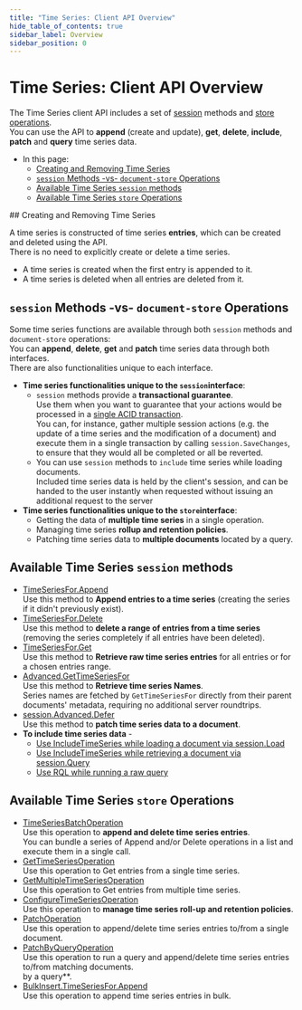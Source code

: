 ```yaml
---
title: "Time Series: Client API Overview"
hide_table_of_contents: true
sidebar_label: Overview
sidebar_position: 0
---
```



# Time Series: Client API Overview
<Admonition type="note" title="">

The Time Series client API includes a set of [session](../../../client-api/session/what-is-a-session-and-how-does-it-work.mdx) 
methods and [store](../../../client-api/what-is-a-document-store.mdx) 
[operations](../../../client-api/operations/what-are-operations.mdx).  
You can use the API to **append** (create and update), **get**, 
**delete**, **include**, **patch** and **query** time series data.  

* In this page:  
  * [Creating and Removing Time Series](../../../document-extensions/timeseries/client-api/overview.mdx#creating-and-removing-time-series)  
  * [`session` Methods -vs- `document-store` Operations](../../../document-extensions/timeseries/client-api/overview.mdx#session-methods--vs--document-store-operations)  
  * [Available Time Series `session` methods](../../../document-extensions/timeseries/client-api/overview.mdx#available-time-series-session-methods)  
  * [Available Time Series `store` Operations](../../../document-extensions/timeseries/client-api/overview.mdx#available-time-series-store-operations)  

</Admonition>
## Creating and Removing Time Series

A time series is constructed of time series **entries**, which can 
be created and deleted using the API.  
There is no need to explicitly create or delete a time series.  

* A time series is created when the first entry is appended to it.  
* A time series is deleted when all entries are deleted from it.  



## `session` Methods -vs- `document-store` Operations

Some time series functions are available through both `session` methods 
and `document-store` operations:  
You can **append**, **delete**, **get** and **patch** time series data 
through both interfaces.  
There are also functionalities unique to each interface.  

* **Time series functionalities unique to the `session`interface**:  
   * `session` methods provide a **transactional guarantee**.  
     Use them when you want to guarantee that your actions would 
     be processed in a [single ACID transaction](../../../client-api/faq/transaction-support.mdx).  
     You can, for instance, gather multiple session actions 
     (e.g. the update of a time series and the modification 
     of a document) and execute them in a single transaction 
     by calling `session.SaveChanges`, to ensure that they 
     would all be completed or all be reverted.  
   * You can use `session` methods to `include` time series while 
     loading documents.  
     Included time series data is held by the client's session, 
     and can be handed to the user instantly when requested 
     without issuing an additional request to the server  
* **Time series functionalities unique to the `store`interface**:  
   * Getting the data of **multiple time series** in a single operation.  
   * Managing time series **rollup and retention policies**.  
   * Patching time series data to **multiple documents** located by a query.  


## Available Time Series `session` methods

* [TimeSeriesFor.Append](../../../document-extensions/timeseries/client-api/session/append.mdx)  
  Use this method to **Append entries to a time series** 
  (creating the series if it didn't previously exist).  
* [TimeSeriesFor.Delete](../../../document-extensions/timeseries/client-api/session/delete.mdx)  
  Use this method to **delete a range of entries from a time series** 
  (removing the series completely if all entries have been deleted).  
 * [TimeSeriesFor.Get](../../../document-extensions/timeseries/client-api/session/get/get-entries.mdx)  
  Use this method to **Retrieve raw time series entries** 
  for all entries or for a chosen entries range.  
* [Advanced.GetTimeSeriesFor](../../../document-extensions/timeseries/client-api/session/get/get-names.mdx)  
  Use this method to **Retrieve time series Names**.  
  Series names are fetched by `GetTimeSeriesFor` directly from their parent documents' 
  metadata, requiring no additional server roundtrips.  
* [session.Advanced.Defer](../../../document-extensions/timeseries/client-api/session/patch.mdx)  
  Use this method to **patch time series data to a document**.  
* **To include time series data** -  
   * [Use IncludeTimeSeries while loading a document via session.Load](../../../document-extensions/timeseries/client-api/session/include/with-session-load.mdx)  
   * [Use IncludeTimeSeries while retrieving a document via session.Query](../../../document-extensions/timeseries/client-api/session/include/with-session-query.mdx)  
   * [Use RQL while running a raw query](../../../document-extensions/timeseries/client-api/session/include/with-raw-queries.mdx)  


## Available Time Series `store` Operations

* [TimeSeriesBatchOperation](../../../document-extensions/timeseries/client-api/operations/append-and-delete.mdx)  
  Use this operation to **append and delete time series entries**.  
  You can bundle a series of Append and/or Delete operations in a list and 
  execute them in a single call.  
* [GetTimeSeriesOperation](../../../document-extensions/timeseries/client-api/operations/get.mdx#gettimeseriesoperation)  
  Use this operation to Get entries from a single time series.  
* [GetMultipleTimeSeriesOperation](../../../document-extensions/timeseries/client-api/operations/get.mdx#getmultipletimeseriesoperation)  
  Use this operation to Get entries from multiple time series.  
* [ConfigureTimeSeriesOperation](../../../document-extensions/timeseries/rollup-and-retention.mdx)  
  Use this operation to **manage time series roll-up and retention policies**.  
* [PatchOperation](../../../document-extensions/timeseries/client-api/operations/patch.mdx#patchoperation)  
  Use this operation to append/delete time series entries to/from a single document.  
* [PatchByQueryOperation](../../../document-extensions/timeseries/client-api/operations/patch.mdx#patchbyqueryoperation)  
  Use this operation to run a query and append/delete time series entries to/from 
  matching documents.  
  by a query**.  
* [BulkInsert.TimeSeriesFor.Append](../../../document-extensions/timeseries/client-api/bulk-insert/append-in-bulk.mdx)  
  Use this operation to append time series entries in bulk.  



